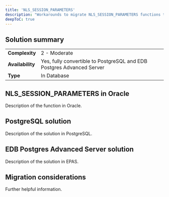 ```yaml
---
title: 'NLS_SESSION_PARAMETERS'
description: "Workarounds to migrate NLS_SESSION_PARAMETERS functions to Postgres"
deepToC: true
---
```


## Solution summary

|                  |                                                                       |
|------------------|-----------------------------------------------------------------------|
| **Complexity**   | 2 - Moderate                                                          |
| **Availability** | Yes, fully convertible to PostgreSQL and EDB Postgres Advanced Server |
| **Type**         | In Database                                                           |


## NLS_SESSION_PARAMETERS in Oracle 

Description of the function in Oracle.

## PostgreSQL solution

Description of the solution in PostgreSQL. 

## EDB Postgres Advanced Server solution 

Description of the solution in EPAS. 

## Migration considerations 

Further helpful information. 